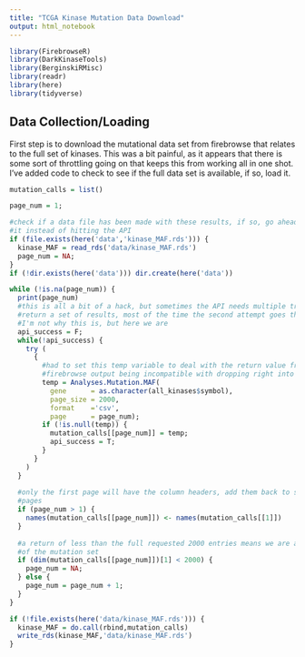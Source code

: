 ```yaml
---
title: "TCGA Kinase Mutation Data Download"
output: html_notebook
---
```


```r
library(FirebrowseR)
library(DarkKinaseTools)
library(BerginskiRMisc)
library(readr)
library(here)
library(tidyverse)
```

## Data Collection/Loading

First step is to download the mutational data set from firebrowse that relates to the full set of kinases. This was a bit painful, as it appears that there is some sort of throttling going on that keeps this from working all in one shot. I've added code to check to see if the full data set is available, if so, load it.

```r
mutation_calls = list()

page_num = 1;

#check if a data file has been made with these results, if so, go ahead and load
#it instead of hitting the API
if (file.exists(here('data','kinase_MAF.rds'))) {
  kinase_MAF = read_rds('data/kinase_MAF.rds')
  page_num = NA;
}
if (!dir.exists(here('data'))) dir.create(here('data'))

while (!is.na(page_num)) {
  print(page_num)
  #this is all a bit of a hack, but sometimes the API needs multiple tries to
  #return a set of results, most of the time the second attempt goes through,
  #I'm not why this is, but here we are
  api_success = F;
  while(!api_success) {
    try (
      {
        #had to set this temp variable to deal with the return value from the
        #firebrowse output being incompatible with dropping right into a list
        temp = Analyses.Mutation.MAF(
          gene      = as.character(all_kinases$symbol),
          page_size = 2000,
          format    ='csv',
          page      = page_num);
        if (!is.null(temp)) {
          mutation_calls[[page_num]] = temp;
          api_success = T;
        }
      }
    )
  }
  
  #only the first page will have the column headers, add them back to susequent
  #pages
  if (page_num > 1) {
    names(mutation_calls[[page_num]]) <- names(mutation_calls[[1]])
  }
  
  #a return of less than the full requested 2000 entries means we are at the end
  #of the mutation set
  if (dim(mutation_calls[[page_num]])[1] < 2000) {
    page_num = NA;
  } else {
    page_num = page_num + 1;
  }
}

if (!file.exists(here('data/kinase_MAF.rds'))) {
  kinase_MAF = do.call(rbind,mutation_calls)
  write_rds(kinase_MAF,'data/kinase_MAF.rds')
}
```
